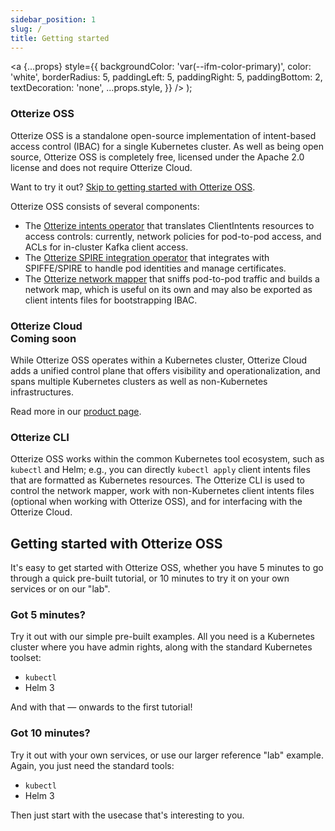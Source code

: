 ```yaml
---
sidebar_position: 1
slug: /
title: Getting started
---
```


  <a
    {...props}
    style={{
      backgroundColor: 'var(--ifm-color-primary)',
      color: 'white',
      borderRadius: 5,
      paddingLeft: 5,
      paddingRight: 5,
      paddingBottom: 2,
      textDecoration: 'none',
      ...props.style,
    }}
  />
);

### Otterize OSS

Otterize OSS is a standalone open-source implementation of intent-based access control (IBAC) for a single Kubernetes cluster. As well as being open source, Otterize OSS is completely free, licensed under the Apache 2.0 license and does not require Otterize Cloud.

Want to try it out? [Skip to getting started with Otterize OSS](#getting-started-with-otterize-oss).

Otterize OSS consists of several components:
- The [Otterize intents operator](concepts/otterize-oss/componentsintents-operator) that translates ClientIntents resources to
access controls: currently, network policies for pod-to-pod access, and ACLs for in-cluster Kafka client access.
- The [Otterize SPIRE integration operator](concepts/otterize-oss/componentsspire-integration-operator) that integrates with SPIFFE/SPIRE
to handle pod identities and manage certificates.
- The [Otterize network mapper](concepts/otterize-oss/componentsnetwork-mapper) that sniffs pod-to-pod traffic and builds a network map,
which is useful on its own and may also be exported as client intents files for bootstrapping IBAC.


### Otterize Cloud <div class="coming-soon-h2">Coming soon</div>

While Otterize OSS operates within a Kubernetes cluster,
Otterize Cloud adds a unified control plane that offers visibility and operationalization,
and spans multiple Kubernetes clusters as well as non-Kubernetes infrastructures.

Read more in our [product page](https://otterize.com/product).

### Otterize CLI

Otterize OSS works within the common Kubernetes tool ecosystem, such as `kubectl` and
Helm; e.g., you can directly `kubectl apply` client intents files that are
formatted as Kubernetes resources. The Otterize CLI is used to control the network mapper, work with non-Kubernetes client
intents files (optional when working with Otterize OSS), and for interfacing with the Otterize Cloud.

## Getting started with Otterize OSS

It's easy to get started with Otterize OSS, 
whether you have 5 minutes to go through a quick pre-built tutorial, 
or 10 minutes to try it on your own services or on our "lab".

### Got 5 minutes?

Try it out with our simple pre-built examples. All you need is a Kubernetes cluster where you have admin rights, along with the standard Kubernetes toolset:
* `kubectl`
* Helm 3

And with that &mdash; <LinkButton href="/quick-tutorials/k8s-network-policies">onwards to the first tutorial</LinkButton>!

### Got 10 minutes?

Try it out with your own services, or use our larger reference "lab" example.
Again, you just need the standard tools:
* `kubectl`
* Helm 3

Then just start with <LinkButton href="/guides">the usecase that's interesting to you</LinkButton>.

